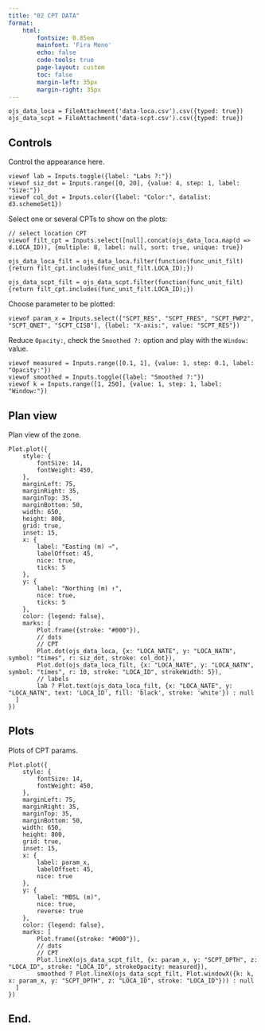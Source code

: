 ---
title: "02 CPT DATA"
format: 
    html:
        fontsize: 0.85em
        mainfont: 'Fira Mono'
        echo: false
        code-tools: true
        page-layout: custom
        toc: false
        margin-left: 35px
        margin-right: 35px
---

```{ojs .hidden}
ojs_data_loca = FileAttachment('data-loca.csv').csv({typed: true})
ojs_data_scpt = FileAttachment('data-scpt.csv').csv({typed: true})
```

::: {.grid}

::: {.g-col-2}

## Controls

Control the appearance here.

```{ojs}
viewof lab = Inputs.toggle({label: "Labs ?:"})
viewof siz_dot = Inputs.range([0, 20], {value: 4, step: 1, label: "Size:"})
viewof col_dot = Inputs.color({label: "Color:", datalist: d3.schemeSet1})
```

Select one or several CPTs to show on the plots:

```{ojs}
// select location CPT
viewof filt_cpt = Inputs.select([null].concat(ojs_data_loca.map(d => d.LOCA_ID)), {multiple: 8, label: null, sort: true, unique: true})

ojs_data_loca_filt = ojs_data_loca.filter(function(func_unit_filt) {return filt_cpt.includes(func_unit_filt.LOCA_ID);})

ojs_data_scpt_filt = ojs_data_scpt.filter(function(func_unit_filt) {return filt_cpt.includes(func_unit_filt.LOCA_ID);})
```

Choose parameter to be plotted:

```{ojs}
viewof param_x = Inputs.select(["SCPT_RES", "SCPT_FRES", "SCPT_PWP2", "SCPT_QNET", "SCPT_CISB"], {label: "X-axis:", value: "SCPT_RES"})
```

Reduce `Opacity:`, check the `Smoothed ?:` option and play with the `Window:` value.

```{ojs}
viewof measured = Inputs.range([0.1, 1], {value: 1, step: 0.1, label: "Opacity:"})
viewof smoothed = Inputs.toggle({label: "Smoothed ?:"})
viewof k = Inputs.range([1, 250], {value: 1, step: 1, label: "Window:"})
```

:::

::: {.g-col-5}

## Plan view

Plan view of the zone.

```{ojs}
Plot.plot({
    style: {
        fontSize: 14,
        fontWeight: 450,
    },
    marginLeft: 75,
    marginRight: 35,
    marginTop: 35,
    marginBottom: 50,
    width: 650,
    height: 800,
    grid: true,
    inset: 15,
    x: {
        label: "Easting (m) →",
        labelOffset: 45,
        nice: true,
        ticks: 5
    },
    y: {
        label: "Northing (m) ↑",
        nice: true,
        ticks: 5
    },
    color: {legend: false},
    marks: [
        Plot.frame({stroke: "#000"}),
        // dots
        // CPT
        Plot.dot(ojs_data_loca, {x: "LOCA_NATE", y: "LOCA_NATN", symbol: "times", r: siz_dot, stroke: col_dot}),
        Plot.dot(ojs_data_loca_filt, {x: "LOCA_NATE", y: "LOCA_NATN", symbol: "times", r: 10, stroke: "LOCA_ID", strokeWidth: 5}),
        // labels
        lab ? Plot.text(ojs_data_loca_filt, {x: "LOCA_NATE", y: "LOCA_NATN", text: 'LOCA_ID', fill: 'black', stroke: 'white'}) : null
  ]
})
```

:::

::: {.g-col-5}

## Plots

Plots of CPT params.

```{ojs}
Plot.plot({
    style: {
        fontSize: 14,
        fontWeight: 450,
    },
    marginLeft: 75,
    marginRight: 35,
    marginTop: 35,
    marginBottom: 50,
    width: 650,
    height: 800,
    grid: true,
    inset: 15,
    x: {
        label: param_x,
        labelOffset: 45,
        nice: true
    },
    y: {
        label: "MBSL (m)",
        nice: true,
        reverse: true
    },
    color: {legend: false},
    marks: [
        Plot.frame({stroke: "#000"}),
        // dots
        // CPT
        Plot.lineX(ojs_data_scpt_filt, {x: param_x, y: "SCPT_DPTH", z: "LOCA_ID", stroke: "LOCA_ID", strokeOpacity: measured}),
        smoothed ? Plot.lineX(ojs_data_scpt_filt, Plot.windowX({k: k, x: param_x, y: "SCPT_DPTH", z: "LOCA_ID", stroke: "LOCA_ID"})) : null
  ]
})
```

:::

:::

## End.